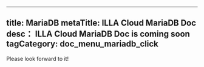 
---
title: MariaDB
metaTitle: ILLA Cloud MariaDB Doc
desc： ILLA Cloud MariaDB Doc is coming soon
tagCategory: doc_menu_mariadb_click
---

Please look forward to it!
